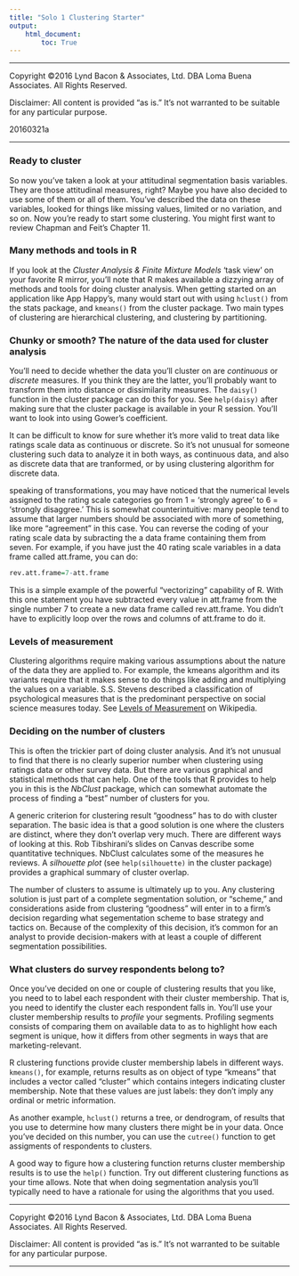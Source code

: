 ```yaml
---
title: "Solo 1 Clustering Starter"
output:
    html_document:
        toc: True
---
```


_ _ _

Copyright ©2016 Lynd Bacon & Associates, Ltd. DBA Loma Buena Associates.  All Rights Reserved.

Disclaimer:  All content is provided "as is." It's not warranted to be suitable for any particular purpose.

20160321a

_ _ _

### Ready to cluster

So now you've taken a look at your attitudinal segmentation basis variables.  They are those attitudinal measures, right?  Maybe you have also decided to use some of them or all of them.  You've described the data on these variables, looked for things like missing values, limited or no variation, and so on.   Now you're ready to start some clustering.  You might first want to review Chapman and Feit's Chapter 11.

### Many methods and tools in R

If you look at the *Cluster Analysis & Finite Mixture Models* 'task view' on your favorite R mirror, you'll note that R makes available a dizzying array of methods and tools for doing cluster analysis.  When getting started on an application like App Happy's, many would start out with using `hclust()` from the stats package, and `kmeans()` from the cluster package.  Two main types of clustering are hierarchical clustering, and clustering by partitioning.

### Chunky or smooth? The nature of the data used for cluster analysis

You'll need to decide whether the data you'll cluster on are *continuous* or *discrete* measures.   If you think they are the latter, you'll probably want to transform them into distance or dissimilarity measures.  The `daisy()` function in the cluster package can do this for you.  See `help(daisy)` after making sure that the cluster package is available in your R session.  You'll want to look into using Gower's coefficient.   

It can be difficult to know for sure whether it's more valid to treat data like ratings scale data as continuous or discrete.  So it's not unusual for someone clustering such data to analyze it in both ways, as continuous data, and also as discrete data that are tranformed, or by using clustering algorithm for discrete data.

speaking of transformations, you may have noticed that the numerical levels assigned to the rating scale categories go from 1 = 'strongly agree' to 6 = 'strongly disaggree.'  This is somewhat counterintuitive: many people tend to assume that larger numbers should be associated with more of something, like more "agreement" in this case.  You can reverse the coding of your rating scale data by subracting the a data frame containing them from seven. For example, if you have just the 40 rating scale variables in a data frame called att.frame, you can do:

```r
rev.att.frame=7-att.frame
```
This is a simple example of the powerful "vectorizing" capability of R.  With this one statement you have subtracted every value in att.frame from the single number 7 to create a new data frame called rev.att.frame.  You didn't have to explicitly loop over the rows and columns of att.frame to do it.


### Levels of measurement

Clustering algorithms require making various assumptions about the nature of the data they are applied to.  For example, the kmeans algorithm and its variants require that it makes sense to do things like adding and multiplying the values on a variable.   S.S. Stevens described a classification of psychological measures that is the predominant perspective on social science measures today. See [Levels of Measurement](https://en.wikipedia.org/wiki/Level_of_measurement) on Wikipedia.

### Deciding on the number of clusters

This is often the trickier part of doing cluster analysis. And it's not unusual to find that there is no clearly superior number when clustering using ratings data or other survey data.  But there are various graphical and statistical methods that can help.   One of the tools that R provides to help you in this is the *NbClust* package, which can somewhat automate the process of finding a "best" number of clusters for you.

A generic criterion for clustering result "goodness" has to do with cluster separation. The basic idea is that a good solution is one where the clusters are distinct, where they don't overlap very much.  There are different ways of looking at this.  Rob Tibshirani's slides on Canvas describe some quantitative techniques.  NbClust calculates some of the measures he reviews. A *silhouette plot* (see `help(silhouette)` in the cluster package) provides a graphical summary of cluster overlap.

The number of clusters to assume is ultimately up to you.  Any clustering solution is just part of a complete segmentation solution, or "scheme," and considerations aside from clustering "goodness" will enter in to a firm's decision regarding what segementation scheme to base strategy and tactics on.  Because of the complexity of this decision, it's common for an analyst to provide decision-makers with at least a couple of different segmentation possibilities.

### What clusters do survey respondents belong to?

Once you've decided on one or couple of clustering results that you like, you need to to label each respondent with their cluster membership.  That is, you need to identify the cluster each respondent falls in.  You'll use your cluster membership results to *profile* your segments. Profiling segments consists of comparing them on available data to as to highlight how each segment is unique, how it differs from other segments in ways that are marketing-relevant.

R clustering functions provide cluster membership labels in different ways.  `kmeans()`, for example, returns results as on object of type "kmeans" that includes a vector called "cluster" which contains integers indicating cluster membership.  Note that these values are just labels: they don't imply any ordinal or metric information.

As another example, `hclust()` returns a tree, or dendrogram, of results that you use to determine how many clusters there might be in your data.  Once you've decided on this number, you can use the `cutree()` function to get assigments of respondents to clusters.

A good way to figure how a clustering function returns cluster membership results is to use the `help()` function.  Try out different clustering functions as your time allows.  Note that when doing segmentation analysis you'll typically need to have a rationale for using the algorithms that you used.

_ _ _

Copyright ©2016 Lynd Bacon & Associates, Ltd. DBA Loma Buena Associates.  All Rights Reserved.

Disclaimer:  All content is provided "as is." It's not warranted to be suitable for any particular purpose.

_ _ _


